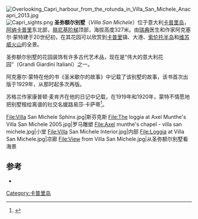 [[File:Overlooking_Capri_harbour_from_the_rotunda_in_Villa_San_Michele_Anacapri_2013.jpg|thumb]]
[[File:Capri_sights.png|thumb]]
'''圣弥额尔别墅'''（''Villa San Michele''）位于意大利[[卡普里岛|卡普里岛]]，[[阿纳卡普里|阿纳卡普里]]东北部，[[腓尼基阶梯|腓尼基阶梯]]顶部，海拔高度327米。由[[瑞典|瑞典]]医生和作家阿克塞尔·蒙特建于20世纪初，在其花园可以欣赏到[[卡普里|卡普里]]镇、大港、[[索伦托半岛|索伦托半岛]]和[[维苏威火山|维苏威火山]]的全景。

圣弥额尔别墅的花园装饰有许多古代艺术品，现在是“伟大的意大利花园”（Grandi Giardini Italiani）之一。

阿克塞尔·蒙特在他的书《圣米歇尔的故事》中记载了该别墅的故事，该书首次出版于1929年，从那时起多次再版。

苏格兰作家康普顿·麦肯齐在他的日记中记载，在1919年和1920年，蒙特不情愿地把别墅租给离谱的社交名媛路易莎·卡萨蒂<ref>{{cite book| title=Infinite variety: the life and legend of the Marchesa Casati|first=Scot D.|last=Ryersson|first2=Michael Orlando|last2=Yaccarino.|publisher=[[University_of_Minnesota_Press|University of Minnesota Press]]|year=2004|pages=233|isbn=0-8166-4520-5}}</ref>。

<gallery>
File:Villa San Michele Sphinx.jpg|斯芬克斯
File:The loggia at Axel Munthe's Villa San Michele 2005.jpg|罗马雕塑
File:Axel munthe's chapel - villa san michele.jpg|小堂
File:Villa San Michele Interior.jpg|内部
File:Loggia at Villa San Michele.jpg|凉廊
File:View from Villa San Michele.jpg|从圣弥额尔别墅看海景
</gallery>

==参考==
{{Reflist}}
*{{cite book | author=Berger, Diane |title=Rivera Style | location=London | publisher= Scriptum Editions| year=1999 | type = hardback | isbn=1-90268601-2 | pages = 215 pages.}}
{{coord|40|33|26|N|14|13|30|E|display=title|region:IT_type:landmark_source:dewiki}}
{{Authority control}}
[[Category:卡普里岛|Category:卡普里岛]]